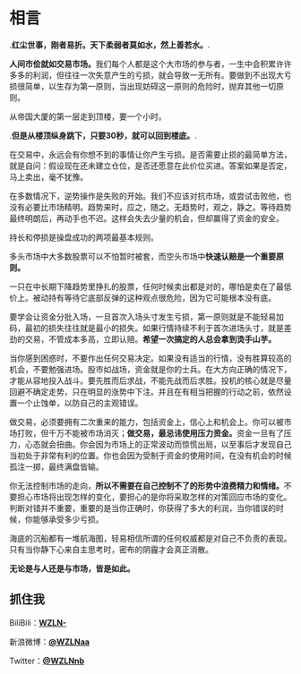 <h1>相言</h1>
.<strong>红尘世事，刚者易折。天下柔弱者莫如水，然上善若水。</strong>.

<strong>人间市侩就如交易市场。</strong>我们每个人都是这个大市场的参与者，一生中会积累许许多多的利润，但往往一次失意产生的亏损，就会导致一无所有。要做到不出现大亏损很简单，以生存为第一原则，当出现妨碍这一原则的危险时，抛弃其他一切原则。

从帝国大厦的第一层走到顶楼，要一个小时。

.<strong>但是从楼顶纵身跳下，只要30秒，就可以回到楼底。</strong>.

在交易中，永远会有你想不到的事情让你产生亏损。是否需要止损的最简单方法，就是自问：假设现在还未建立仓位，是否还愿意在此价位买进。答案如果是否定，马上卖出，毫不犹豫。

在多数情况下，逆势操作是失败的开始。我们不应该对抗市场，或尝试击败他，也没有必要比市场精明。趋势来时，应之，随之。无趋势时，观之，静之。等待趋势最终明朗后，再动手也不迟。这样会失去少量的机会，但却赢得了资金的安全。

持长和停损是操盘成功的两项最基本规则。

多头市场中大多数股票可以不怕暂时被套，而空头市场中<strong>快速认赔是一个重要原则。</strong>

一只在中长期下降趋势里挣扎的股票，任何时候卖出都是对的，哪怕是卖在了最低价上。被动持有等待它底部反弹的这种观点很危险，因为它可能根本没有底。

要学会让资金分批入场，一旦首次入场头寸发生亏损，第一原则就是不能轻易加码，最初的损失往往就是最小的损失。如果行情持续不利于首次进场头寸，就是差劲的交易，不管成本多高，立即认赔。<strong>希望一次搞定的人总会拿到烫手山芋。</strong>

当你感到困惑时，不要作出任何交易决定。如果没有适当的行情，没有胜算较高的机会，不要勉强进场。股市如战场，资金就是你的士兵。在大方向正确的情况下，才能从容地投入战斗。要先胜而后求战，不能先战而后求胜。投机的核心就是尽量回避不确定走势，只在明显的涨势中下注。并且在有相当把握的行动之前，依然设置一个止蚀单，以防自己的主观错误。

做交易，必须要拥有二次重来的能力，包括资金上，信心上和机会上。你可以被市场打败，但千万不能被市场消灭；<strong>做交易，最忌讳使用压力资金。</strong>资金一旦有了压力，心态就会扭曲。你会因为市场上的正常波动而惊慌出局，以至事后才发现自己当初处于非常有利的位置。你也会因为受制于资金的使用时间，在没有机会的时候孤注一掷，最终满盘皆输。

你无法控制市场的走向，<strong>所以不需要在自己控制不了的形势中浪费精力和情绪。</strong>不要担心市场将出现怎样的变化，要担心的是你将采取怎样的对策回应市场的变化。判断对错并不重要，重要的是当你正确时，你获得了多大的利润，当你错误的时候，你能够承受多少亏损。

海底的沉船都有一堆航海图，轻易相信所谓的任何权威都是对自己不负责的表现。只有当你静下心来自主思考时，密布的阴霾才会真正消散。

<strong>无论是与人还是与市场，皆是如此。</strong>


## 抓住我

BiliBili：<strong><a href="https://space.bilibili.com/520963749" target="_blank">WZLN-</a></strong>

新浪微博：<strong><a href="https://weibo.com/wzlnaa" target="_blank">@WZLNaa</a></strong>

Twitter：<strong><a href="https://twitter.com/WZLNnb" target="_blank">@WZLNnb</a></strong>

